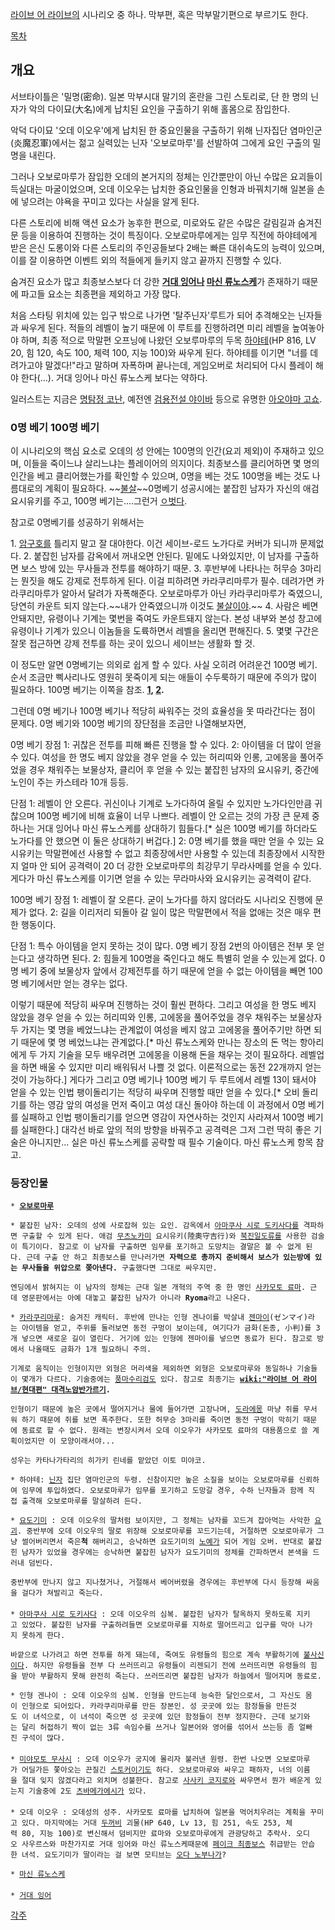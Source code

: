 [[라이브 어 라이브]]의 시나리오 중 하나. 막부편, 혹은 막부말기편으로 부르기도 한다.

[[목차]]

== 개요 ==
서브타이틀은 '밀명(密命). 일본 막부시대 말기의 혼란을 그린 스토리로, 단 한 명의 닌자가 악의 다이묘(大名)에게 납치된 요인을 구출하기 위해 홀몸으로 잠입한다.

악덕 다이묘 '오데 이오우'에게 납치된 한 중요인물을 구출하기 위해 닌자집단 염마인군(炎魔忍軍)에서는 젊고 실력있는 닌자 '오보로마루'를 선발하여 그에게 요인 구출의 밀명을 내린다. 

그러나 오보로마루가 잠입한 오데의 본거지의 정체는 인간뿐만이 아닌 수많은 요괴들이 득실대는 마굴이었으며, 오데 이오우는 납치한 중요인물을 인형과 바꿔치기해 일본을 손에 넣으려는 야욕을 꾸미고 있다는 사실을 알게 된다.

다른 스토리에 비해 액션 요소가 농후한 편으로, 미로와도 같은 수많은 갈림길과 숨겨진 문 등을 이용하여 진행하는 것이 특징이다. 오보로마루에게는 임무 직전에 하야테에게 받은 은신 도롱이와 다른 스토리의 주인공들보다 2배는 빠른 대쉬속도의 능력이 있으며, 이를 잘 이용하면 이벤트 외의 적들에게 들키지 않고 끝까지 진행할 수 있다.

숨겨진 요소가 많고 최종보스보다 더 강한 '''[[거대 잉어]]나 [[마신 류노스케]]'''가 존재하기 때문에 파고들 요소는 최종편을 제외하고 가장 많다.

처음 스타팅 위치에 있는 입구 밖으로 나가면 '탈주닌자'루트가 되어 추격해오는 닌자들과 싸우게 된다. 적들의 레벨이 높기 때문에 이 루트를 진행하려면 미리 레벨을 높여놓아야 하며, 최종 적으로 막말편 오프닝에 나왔던 오보루마루의 두목 [[하야테]](HP 816, LV 20, 힘 120, 속도 100, 체력 100, 지능 100)와 싸우게 된다. 하야테를 이기면 "너를 데려가고야 말겠다!"라고 말하며 자폭하며 끝나는데, 게임오버로 처리되어 다시 플레이 해야 한다(…). 거대 잉어나 마신 류노스케 보다는 약하다.

일러스트는 지금은 [[명탐정 코난]], 예전엔 [[검용전설 야이바]] 등으로 유명한 [[아오야마 고쇼]].

=== 0명 베기 100명 베기 ===
이 시나리오의 핵심 요소로 오데의 성 안에는 100명의 인간(요괴 제외)이 주재하고 있으며, 이들을 죽이느냐 살리느냐는 플레이어의 의지이다. 최종보스를 클리어하면 몇 명의 인간을 베고 클리어했는가를 확인할 수 있으며, 0명을 베는 것도 100명을 베는 것도 나름대로의 계획이 필요하다. ~~[[불살]]~~0명베기 성공시에는 붙잡힌 남자가 자신의 애검 요시유키를 주고, 100명 베기는....그런거 [[ㅇ벗다]].

참고로 0명베기를 성공하기 위해서는

1. [[암구호]]를 틀리지 말고 잘 대야한다. 이건 세이브-로드 노가다로 커버가 되니까 문제없다.
2. 붙잡힌 남자를 감옥에서 꺼내오면 안된다. 밑에도 나와있지만, 이 남자를 구출하면 보스 방에 있는 무사들과 전투를 해야하기 때문. 
3. 후반부에 나타나는 허무승 3마리는 뭔짓을 해도 강제로 전투하게 된다. 이걸 피하려면 카라쿠리마루가 필수. 데려가면 카라쿠리마루가 알아서 달려가 자폭해준다. 오보로마루가 아닌 카라쿠리마루가 죽였으니, 당연히 카운트 되지 않는다.~~내가 안죽였으니까 이것도 [[불살]]이야.~~
4. 사람은 베면 안돼지만, 유령이나 기계는 몇번을 죽여도 카운트돼지 않는다. 본성 내부와 본성 창고에 유령이나 기계가 있으니 이놈들을 도륙하면서 레벨을 올리면 편해진다.
5. 몇몇 구간은 잘못 접근하면 강제 전투를 하는 곳이 있으니 세이브는 생활화 할 것.

이 정도만 알면 0명베기는 의외로 쉽게 할 수 있다. 사실 오히려 어려운건 100명 베기. 순서 조금만 삑사리나도 영원히 못죽이게 되는 애들이 수두룩하기 때문에 주의가 많이 필요하다. 100명 베기는 이쪽을 참조. '''[http://ruliweb.com/ruliboard/read.htm?main=ps&table=img_screen_con&left=g&find=subject&ftext=%B6%F3%C0%CC%BA%EA+%BE%EE+%B6%F3%C0%CC%BA%EA&db=2&flimit=53034&maxnum=118034&num=52230 1], [http://ruliweb.com/ruliboard/read.htm?main=ps&table=img_screen_con&left=g&find=subject&ftext=%B6%F3%C0%CC%BA%EA+%BE%EE+%B6%F3%C0%CC%BA%EA&db=2&flimit=53034&maxnum=118034&num=52231 2].'''

그런데 0명 베기나 100명 베기나 적당히 싸워주는 것의 효율성을 못 따라간다는 점이 문제다. 0명 베기와 100명 베기의 장단점을 조금만 나열해보자면,

0명 베기 장점
1: 귀찮은 전투를 피해 빠른 진행을 할 수 있다.
2: 아이템을 더 많이 얻을 수 있다. 여성을 한 명도 베지 않았을 경우 얻을 수 있는 허리띠와 인롱, 고에몽을 풀어주었을 경우 채워주는 보물상자, 클리어 후 얻을 수 있는 붙잡힌 남자의 요시유키, 중간에 노인이 주는 카스테라 10개 등등.

단점
1: 레벨이 안 오른다. 귀신이나 기계로 노가다하여 올릴 수 있지만 노가다인만큼 귀찮으며 100명 베기에 비해 효율이 너무 나쁘다. 레벨이 안 오르는 것의 가장 큰 문제 중 하나는 거대 잉어나 마신 류노스케를 상대하기 힘들다.[* 실은 100명 베기를 하더라도 노가다를 안 했으면 이 둘은 상대하기 버겁다.]
2: 0명 베기를 했을 때만 얻을 수 있는 요시유키는 막말편에선 사용할 수 없고 최종장에서만 사용할 수 있는데 최종장에서 시작한지 얼마 안 되어 공격력이 20 더 강한 오보로마루의 최강무기 무라사메를 얻을 수 있다. 게다가 마신 류노스케를 이기면 얻을 수 있는 무라마사와 요시유키는 공격력이 같다.

100명 베기 장점
1: 레벨이 잘 오른다. 굳이 노가다를 하지 않더라도 시나리오 진행에 문제가 없다.
2: 길을 이리저리 되돌아 갈 일이 많은 막말편에서 적을 없애는 것은 매우 편한 행동이다.

단점
1: 특수 아이템을 얻지 못하는 것이 많다. 0명 베기 장점 2번의 아이템은 전부 못 얻는다고 생각하면 된다.
2: 힘들게 100명을 죽인다고 해도 특별히 얻을 수 있는게 없다. 0명 베기 중에 보물상자 앞에서 강제전투를 하기 때문에 얻을 수 없는 아이템을 빼면 100명 베기에서만 얻는 경우는 없다.

이렇기 때문에 적당히 싸우며 진행하는 것이 훨씬 편하다. 그리고 여성을 한 명도 베지 않았을 경우 얻을 수 있는 허리띠와 인롱, 고에몽을 풀어주었을 경우 채워주는 보물상자 두 가지는 몇 명을 베었느냐는 관계없이 여성을 베지 않고 고에몽을 풀어주기만 하면 되기 때문에 몇 명 베었느냐는 관계없다.[* 마신 류노스케와 만나는 장소의 돈 먹는 항아리에게 두 가지 기술을 모두 배우려면 고에몽을 이용해 돈을 채우는 것이 필요하다. 레벨업을 하면 배울 수 있지만 미리 배워둬서 나쁠 것 없다. 이론적으로는 동전 22개까지 얻는 것이 가능하다.] 게다가 그리고 0명 베기나 100명 베기 두 루트에서 레벨 13이 돼서야 얻을 수 있는 인법 팽이돌리기는 적당히 싸우며 진행할 때만 얻을 수 있다.[* 오비 돌리기를 하는 영감 앞의 여성을 먼저 죽이고 여성 대신 돌아야 하는데 이 과정에서 0명 베기를 실패하고 인법 팽이돌리기를 얻으면 영감이 자연사하는 것인지 사라져서 100명 베기를 실패한다.] 대각선 바로 앞의 적의 방향을 바꿔주고 공격력은 그저 그런 딱히 좋은 기술은 아니지만... 실은 마신 류노스케를 공략할 때 필수 기술이다. 마신 류노스케 항목 참고.

=== 등장인물 ===
 * '''[[오보로마루]]'''

 * 붙잡힌 남자: 오데의 성에 사로잡혀 있는 요인. 감옥에서 [[아마쿠사 시로 도키사다]]를 격파하면 구출할 수 있게 된다. 애검 [[무츠노카미]] 요시유키(陸奧守吉行)와 [[북진일도류]]를 사용한 검술이 특기이다. 참고로 이 남자를 구출하면 임무를 포기하고 도망치는 결말은 볼 수 없게 된다. 근데 구출 안 하고 최종보스를 만나러가면 '''자력으로 총까지 준비해서 보스가 있는방에 있는 무사들을 위압으로 쫒아낸다.''' 구출했다면 그대로 싸우지만. 

 엔딩에서 밝혀지는 이 남자의 정체는 근대 일본 개혁의 주역 중 한 명인 [[사카모토 료마]]. 근데 영문판에서는 아예 대놓고 붙잡힌 남자가 아니라 '''Ryoma'''라고 나온다.

 * [[카라쿠리]]마루: 숨겨진 캐릭터. 후반에 만나는 인형 겐나이를 박살내 [[젠마이]](ゼンマイ)라는 아이템을 얻고, 주위를 둘러보면 동전 구멍이 보이는데, 여기다가 금화(돈종, 小判)를 3개 넣으면 새로운 길이 열린다. 거기에 있는 인형에 젠마이를 넣으면 동료가 된다. 참고로 방에서 나올때도 금화가 1개 필요하니 주의. 

 기계로 움직이는 인형이지만 외형은 머리색을 제외하면 외형은 오보로마루와 동일하나 기술들이 몇개가 다르다. 기술중에는 [[풍마수리검]]도 있다. 참고로 최종기는 '''[[wiki:"라이브 어 라이브/현대편" 대격노암반가르기]].''' 

 인형이기 때문에 높은 곳에서 떨어지거나 물에 들어가면 고장나며, [[도라에몽]] 마냥 쥐를 무서워 하기 때문에 쥐를 보면 폭주한다. 또한 허무승 3마리를 죽이면 동전 구멍이 막히기 때문에 동료로 할 수 없다. 원래는 변장시켜서 오데 이오우가 사카모토 료마의 대용품으로 쓸 계획이었지만 이 모양이래서야...

 성우는 카타나가타리의 히가키 린네를 맡았던 이토 미야코.

 * 하야테: [[닌자]] 집단 염마인군의 두령. 신참이지만 높은 소질을 보이는 오보로마루를 신뢰하여 임무에 투입하였다. 오보로마루가 임무를 포기하고 도망갈 경우, 수하 닌자들과 함께 직접 출격해 오보로마루를 말살하려 든다.

 * [[요도기미]] : 오데 이오우의 딸처럼 보이지만, 그 정체는 남자를 꼬드겨 잡아먹는 사악한 [[요괴]]. 중반부에 오데 이오우의 딸로 위장해 오보로마루를 꼬드기는데, 거절하면 오보로마루가 그냥 썰어버리면서 죽은'''척''' 해버리고, 승낙하면 요도기미의 [[노예]]가 되어 게임 오버. 반대로 붙잡힌 남자가 있었을 경우에는 승낙하면 붙잡힌 남자가 요도기미의 정체를 간파하면서 본색을 드러내 덤빈다. 

 중반부에 만나지 않고 지나쳤거나, 거절해서 베어버렸을 경우에는 후반부에 다시 등장해 싸움을 걸다가 쳐발리고 죽는다. 
 
 * [[아마쿠사 시로 도키사다]] : 오데 이오우의 심복. 붙잡힌 남자가 탈옥하지 못하도록 지키고 있었다. 붙잡힌 남자를 구출하려들면 오보로마루를 지하로 떨어뜨리고 입구를 막아 나가지 못하게 한다. 

 바깥으로 나가려고 하면 전투를 하게 돼는데, 죽여도 유령들의 힘으로 계속 부활하기에 [[불사신]]이다. 하지만 유령들을 전부 다 쓰러뜨리고 유령들이 리젠되기 전에 쓰러뜨리면 유령들의 힘을 받아 부활하지 못해 완전히 죽는다. 쓰러뜨리면 붙잡힌 남자가 하늘에서 떨어지며 동료로.
  
 * 인형 겐나이 : 오데 이오우의 심복. 인형을 만드는데 능숙한 달인으로서, 그 자신도 몸이 인형으로 되어있다. 카라쿠리마루를 만든 장본인. 성 곳곳에 있는 함정들을 만든것도 이 녀석으로, 이 녀석이 죽으면 성 곳곳에 있던 함정들이 전부 정지한다. 근데 보기와는 달리 허접하기 짝이 없는 3류 속임수를 쓰거나 일본어와 영어를 섞어서 쓰는등 좀 얼빠진 구석이 많다.
 
 * [[미야모토 무사시]] : 오데 이오우가 궁지에 몰리자 불러낸 원령. 한번 나오면 오보로마루가 어딜가든 쫓아오는 끈질긴 [[스토커]]이기도 하다. 오보로마루와 싸우고 패하자, 너의 이름을 절대 잊지 않겠다라고 외치며 성불한다. 참고로 [[사사키 코지로]]와 싸우면서 뭔가 배운게 있는지 기술중에 2도 [[츠바메가에시]]가 있다. 
 
 * 오데 이오우 : 오데성의 성주. 사카모토 료마를 납치하여 일본을 먹어치우려는 계획을 꾸미고 있다. 마지막에는 거대 [[두꺼비]] 괴물(HP 640, Lv 13, 힘 251, 속도 253, 체력 80, 지능 100)로 변신해서 덤비지만 료마와 오보로마루에게 관광당하고 추락사. 오디오 사우르스와 마찬가지로 거대 잉어와 마신 류노스케때문에 [[페이크 최종보스]] 취급받는 안습한 녀석. 요도기미가 딸이라는 걸 보면 모티브는 [[오다 노부나가]]?

 * [[마신 류노스케]]
 
 * [[거대 잉어]]

[[각주]]
